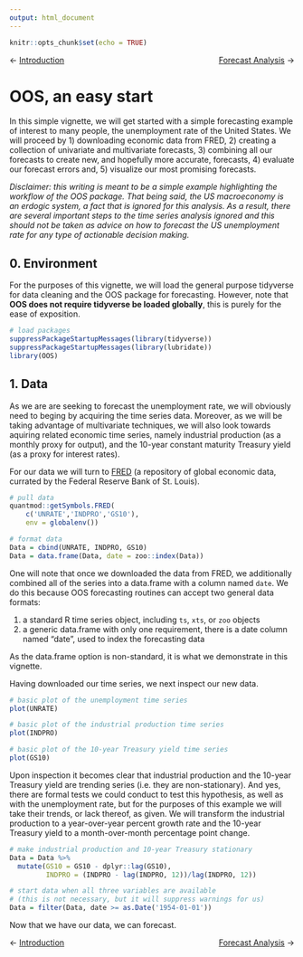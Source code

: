 ```yaml
---
output: html_document
---
```


```r
knitr::opts_chunk$set(echo = TRUE)
```

&#8592; [Introduction](./0_introduction.html) [[Forecast Analysis](./2_forecasting.html) &#8594;]{style="float:right"}

# OOS, an easy start

In this simple vignette, we will get started with a simple forecasting example of interest to many people, the unemployment rate of the United States. We will proceed by 1) downloading economic data from FRED, 2) creating a collection of univariate and multivariate forecasts, 3) combining all our forecasts to create new, and hopefully more accurate, forecasts, 4) evaluate our forecast errors and, 5) visualize our most promising forecasts. 

*Disclaimer: this writing is meant to be a simple example highlighting the workflow of the OOS package. That being said, the US macroeconomy is an erdogic system, a fact that is ignored for this analysis. As a result, there are several important steps to the time series analysis ignored and this should not be taken as advice on how to forecast the US unemployment rate for any type of actionable decision making.*

## 0. Environment 

For the purposes of this vignette, we will load the general purpose tidyverse for data cleaning and the OOS package for forecasting. However, note that **OOS does not require tidyverse be loaded globally**, this is purely for the ease of exposition. 

```r

# load packages
suppressPackageStartupMessages(library(tidyverse))
suppressPackageStartupMessages(library(lubridate))
library(OOS)

```


## 1. Data

As we are are seeking to forecast the unemployment rate, we will obviously need to beging by acquiring the time series data. Moreover, as we will be taking advantage of multivariate techniques, we will also look towards aquiring related economic time series, namely industrial production (as a monthly proxy for output), and the 10-year constant maturity Treasury yield (as a proxy for interest rates). 

For our data we will turn to [FRED](https://fred.stlouisfed.org/) (a repository of global economic data, currated by the Federal Reserve Bank of St. Louis). 


```r

# pull data 
quantmod::getSymbols.FRED(
	c('UNRATE','INDPRO','GS10'), 
	env = globalenv())

# format data 
Data = cbind(UNRATE, INDPRO, GS10) 
Data = data.frame(Data, date = zoo::index(Data))

```

One will note that once we downloaded the data from FRED, we additionally combined all of the series into a data.frame with a column named `date`. We do this because OOS forecasting routines can accept two general data formats: 

1. a standard R time series object, including `ts`, `xts`, or `zoo` objects
2. a generic data.frame with only one requirement, there is a date column named "date", used to index the forecasting data 


As the data.frame option is non-standard, it is what we demonstrate in this vignette.     

Having downloaded our time series, we next inspect our new data. 

```r

# basic plot of the unemployment time series 
plot(UNRATE)

# basic plot of the industrial production time series 
plot(INDPRO)

# basic plot of the 10-year Treasury yield time series 
plot(GS10)


```

Upon inspection it becomes clear that industrial production and the 10-year Treasury yield are trending series (i.e. they are non-stationary). And yes, there are formal tests we could conduct to test this hypothesis, as well as with the unemployment rate, but for the purposes of this example we will take their trends, or lack thereof, as given. We will transform the industrial production to a year-over-year percent growth rate and the 10-year Treasury yield to a month-over-month percentage point change. 

```r

# make industrial production and 10-year Treasury stationary
Data = Data %>%
  mutate(GS10 = GS10 - dplyr::lag(GS10), 
         INDPRO = (INDPRO - lag(INDPRO, 12))/lag(INDPRO, 12)) 

# start data when all three variables are available
# (this is not necessary, but it will suppress warnings for us)
Data = filter(Data, date >= as.Date('1954-01-01'))

```


Now that we have our data, we can forecast. 

&#8592; [Introduction](./0_introduction.html) [[Forecast Analysis](./2_forecasting.html) &#8594;]{style="float:right"}
